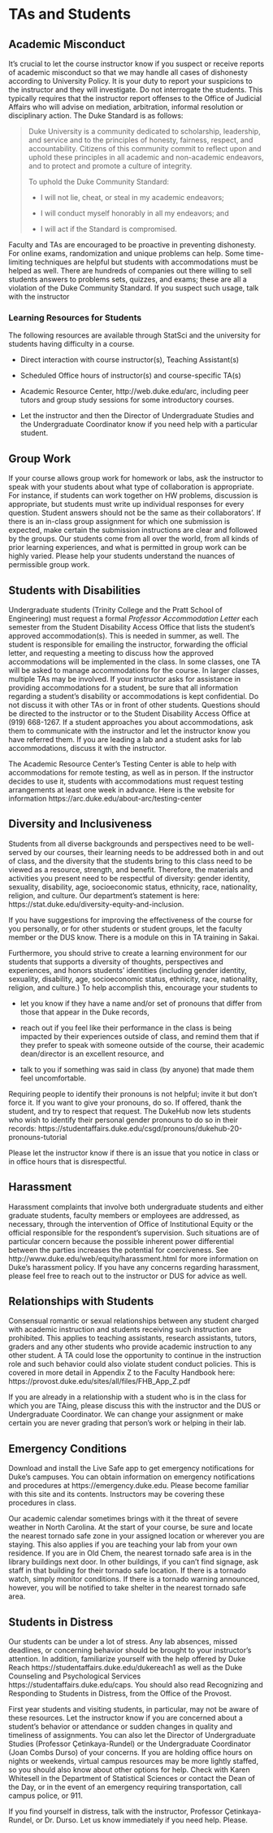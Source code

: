 # TAs and Students

## Academic Misconduct

It’s crucial to let the course instructor know if you suspect or receive reports of academic misconduct so that we may handle all cases of dishonesty according to University Policy. It is your duty to report your suspicions to the instructor and they will investigate. Do not interrogate the students. This typically requires that the instructor report offenses to the Office of Judicial Affairs who will advise on mediation, arbitration, informal resolution or disciplinary action. The Duke Standard is as follows:

> Duke University is a community dedicated to scholarship, leadership, and service and to the principles of honesty, fairness, respect, and accountability. Citizens of this community commit to reflect upon and uphold these principles in all academic and non-academic endeavors, and to protect and promote a culture of integrity.
> 
> To uphold the Duke Community Standard:
>	
> - I will not lie, cheat, or steal in my academic endeavors;
> 
> - I will conduct myself honorably in all my endeavors; and
> 
> - I will act if the Standard is compromised.

Faculty and TAs are encouraged to be proactive in preventing dishonesty. For online exams, randomization and unique problems can help. Some time-limiting techniques are helpful but students with accommodations must be helped as well. There are hundreds of companies out there willing to sell students answers to problems sets, quizzes, and exams; these are all a violation of the Duke Community Standard.  If you suspect such usage, talk with the instructor

### Learning Resources for Students

The following resources are available through StatSci and the university for students having difficulty in a course.

- Direct interaction with course instructor(s), Teaching Assistant(s)

- Scheduled Office hours of instructor(s) and course-specific TA(s)

- Academic Resource Center, http://web.duke.edu/arc, including peer tutors and group study sessions for some introductory courses.

- Let the instructor and then the Director of Undergraduate Studies and the Undergraduate Coordinator know if you need help with a particular student.

## Group Work

If your course allows group work for homework or labs, ask the instructor to speak with  your students about what type of collaboration is appropriate. For instance, if students can work together on HW problems, discussion is appropriate, but students must write up individual responses for every question. Student answers should not be the same as their collaborators'. If there is an in-class group assignment for which one submission is expected, make certain the submission instructions are clear and followed by the groups. Our students come from all over the world, from all kinds of prior learning experiences, and what is permitted in group work can be highly varied. Please help your students understand the nuances of permissible group work.

## Students with Disabilities

Undergraduate students (Trinity College and the Pratt School of Engineering) must request a formal _Professor Accommodation Letter_ each semester from the Student Disability Access Office that lists the student’s approved accommodation(s). This is needed in summer, as well. The student is responsible for emailing the instructor, forwarding the official letter, and requesting a meeting to discuss how the approved accommodations will be implemented in the class. In some classes, one TA will be asked to manage accommodations for the course. In larger classes, multiple TAs may be involved. If your instructor asks for assistance in providing accommodations for a student, be sure that all information regarding a student’s disability or accommodations is kept confidential. Do not discuss it with other TAs or in front of other students. Questions should be directed to the instructor or to the Student Disability Access Office at (919) 668-1267. If a student approaches you about accommodations, ask them to communicate with the instructor and let the instructor know you have referred them. If you are leading a lab and a student asks for lab accommodations, discuss it with the instructor. 

The Academic Resource Center’s Testing Center is able to help with accommodations for remote testing, as well as in person. If the instructor decides to use it, students with accommodations must request testing arrangements at least one week in advance. Here is the website for information https://arc.duke.edu/about-arc/testing-center

## Diversity and Inclusiveness

Students from all diverse backgrounds and perspectives need to be well-served by our courses, their learning needs to be addressed both in and out of class, and the diversity that the students bring to this class need to be viewed as a resource, strength, and benefit. Therefore, the materials and activities you present need to be respectful of diversity: gender identity, sexuality, disability, age, socioeconomic status, ethnicity, race, nationality, religion, and culture. Our department’s statement is here: https://stat.duke.edu/diversity-equity-and-inclusion.

If you have suggestions for improving the effectiveness of the course for you personally, or for other students or student groups, let the faculty member or the DUS know. There is a module on this in TA training in Sakai.

Furthermore, you should strive to create a learning environment for our students that supports a diversity of thoughts, perspectives and experiences, and honors students’ identities (including gender identity, sexuality, disability, age, socioeconomic status, ethnicity, race, nationality, religion, and culture.) To help accomplish this, encourage your students to

- let you know if they have a name and/or set of pronouns that differ from those that appear in the Duke records,

- reach out if you feel like their performance in the class is being impacted by their experiences outside of class, and remind them that if they prefer to speak with someone outside of the course, their academic dean/director is an excellent resource, and

- talk to you if something was said in class (by anyone) that made them feel uncomfortable.

Requiring people to identify their pronouns is not helpful; invite it but don’t force it.  If you want to give your pronouns, do so. If offered, thank the student, and try to respect that request. The DukeHub now lets students who wish to identify their personal gender pronouns to do so in their records:  https://studentaffairs.duke.edu/csgd/pronouns/dukehub-20-pronouns-tutorial

Please let the instructor know if there is an issue that you notice in class or in office hours that is disrespectful. 

## Harassment

Harassment complaints that involve both undergraduate students and either graduate students, faculty members or employees are addressed, as necessary, through the intervention of Office of Institutional Equity or the official responsible for the respondent’s supervision. Such situations are of particular concern because the possible inherent power differential between the parties increases the potential for coerciveness. See http://www.duke.edu/web/equity/harassment.html for more information on Duke’s harassment policy. If you have any concerns regarding harassment, please feel free to reach out to the instructor or DUS for advice as well.

## Relationships with Students

Consensual romantic or sexual relationships between any student charged with academic instruction and students receiving such instruction are prohibited. This applies to teaching assistants, research assistants, tutors, graders and any other students who provide academic instruction to any other student. A TA could lose the opportunity to continue in the instruction role and such behavior could also violate student conduct policies. This is covered in more detail in Appendix Z to the Faculty Handbook here: https://provost.duke.edu/sites/all/files/FHB_App_Z.pdf

If you are already in a relationship with a student who is in the class for which you are TAing, please discuss this with the instructor and the DUS or Undergraduate Coordinator. We can change your assignment or make certain you are never grading that person’s work or helping in their lab.

## Emergency Conditions

Download and install the Live Safe app to get emergency notifications for Duke’s campuses. You can obtain  information on emergency notifications and procedures at https://emergency.duke.edu. Please become familiar with this site and its contents. Instructors may be covering these procedures in class. 

Our academic calendar sometimes brings with it the threat of severe weather in North Carolina. At the start of your course, be sure and locate the nearest tornado safe zone in your assigned location or wherever you are staying. This also applies if you are teaching your lab from your own residence. If you are in Old Chem, the nearest tornado safe area is in the library buildings next door. In other buildings, if you can’t find signage, ask staff in that building for their tornado safe location. If there is a tornado watch, simply monitor conditions. If there is a tornado warning announced, however, you will be notified to take shelter in the nearest tornado safe area. 

## Students in Distress

Our students can be under a lot of stress. Any lab absences, missed deadlines, or concerning behavior should be brought to your instructor’s attention. In addition, familiarize yourself with the help offered by Duke Reach https://studentaffairs.duke.edu/dukereach1 as well as the Duke Counseling and Psychological Services https://studentaffairs.duke.edu/caps. You should also read Recognizing and Responding to Students in Distress, from the Office of the Provost. 

First year students and visiting students, in particular, may not be aware of these resources. Let the instructor know if you are concerned about a student’s behavior or attendance or sudden changes in quality and timeliness of assignments. You can also let the Director of Undergraduate Studies (Professor Çetinkaya-Rundel) or the Undergraduate Coordinator (Joan Combs Durso) of your concerns. If you are holding office hours on nights or weekends, virtual campus resources may be more lightly staffed, so you should also know about other options for help.  Check with Karen Whitesell in the Department of Statistical Sciences or contact the Dean of the Day, or in the event of an emergency requiring transportation, call campus police, or 911.  

If you find yourself in distress, talk with the instructor, Professor Çetinkaya-Rundel, or Dr. Durso. Let us know immediately if you need help. Please. 
